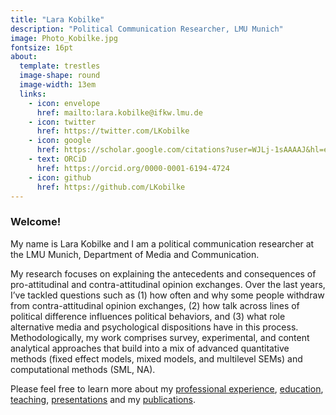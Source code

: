 ```yaml
---
title: "Lara Kobilke"
description: "Political Communication Researcher, LMU Munich"
image: Photo_Kobilke.jpg
fontsize: 16pt
about: 
  template: trestles
  image-shape: round
  image-width: 13em
  links:
    - icon: envelope
      href: mailto:lara.kobilke@ifkw.lmu.de
    - icon: twitter
      href: https://twitter.com/LKobilke
    - icon: google
      href: https://scholar.google.com/citations?user=WJLj-1sAAAAJ&hl=en
    - text: ORCiD
      href: https://orcid.org/0000-0001-6194-4724 
    - icon: github
      href: https://github.com/LKobilke
---
```


### Welcome!

::: {#hero-heading}
My name is Lara Kobilke and I am a political communication researcher at the LMU Munich, Department of Media and Communication.

My research focuses on explaining the antecedents and consequences of pro-attitudinal and contra-attitudinal opinion exchanges. Over the last years, I've tackled questions such as (1) how often and why some people withdraw from contra-attitudinal opinion exchanges, (2) how talk across lines of political difference influences political behaviors, and (3) what role alternative media and psychological dispositions have in this process. Methodologically, my work comprises survey, experimental, and content analytical approaches that build into a mix of advanced quantitative methods (fixed effect models, mixed models, and multilevel SEMs) and computational methods (SML, NA).

Please feel free to learn more about my [professional experience](Experience.qmd), [education](Experience.qmd), [teaching](Experience.qmd), [presentations](Presentations.qmd) and my [publications](Publications.qmd).
:::
